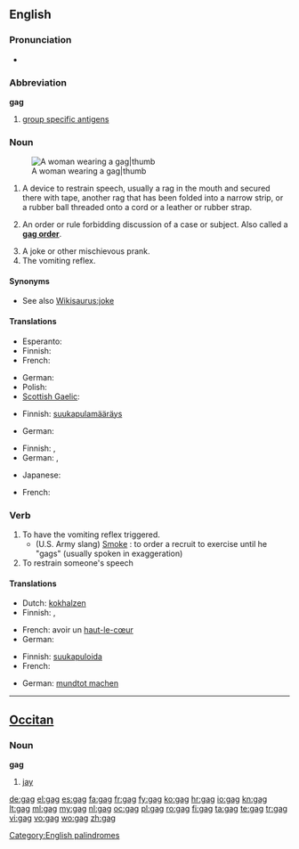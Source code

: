 ==English==

===Pronunciation===
* {{rhymes|æɡ}}

===Abbreviation===
'''gag'''
{{wikipedia|Group-specific_Antigen}}

# [[group specific antigens]]

===Noun===
{{en-noun}}
[[Image:Kerchief Gag1.jpg|A woman wearing a gag|thumb]]

# A device to restrain speech, usually a rag in the mouth and secured there with tape, another rag that has been folded into a narrow strip, or a rubber ball threaded onto a cord or a leather or rubber strap.
# {{legal}} An order or rule forbidding discussion of a case or subject.  Also called a '''[[gag order]]'''.
# A joke or other mischievous prank.
# The vomiting reflex.

====Synonyms====
* See also [[Wikisaurus:joke]]

====Translations====
{{trans-top|A device to restrain speech}}
* Esperanto: {{t|eo|buŝoŝtopilo|xs=Esperanto}}
* Finnish: {{t-|fi|suukapula}}
* French: {{t+|fr|bâillon|m}}
{{trans-mid}}
* German: {{t+|de|Knebel|m}}
* Polish: {{t+|pl|knebel|m}}
* [[Scottish Gaelic]]: {{t|gd|glas-ghuib|f}}
{{trans-bottom}}

{{trans-top|An order or rule forbidding discussion of a case or subject}}
* Finnish: [[suukapulamääräys]]
{{trans-mid}}
* German: {{t-|de|Maulkorberlass|m}}
{{trans-bottom}}

{{trans-top|A joke or other mischievous prank}}
* Finnish: {{t+|fi|vitsi}}, {{t+|fi|pila}}
* German: {{t+|de|Witz|m}}, {{t+|de|Gag|m}}
{{trans-mid}}
* Japanese: {{t|ja|ギャグ|tr=gyagu}}
{{trans-bottom}}

{{trans-top|The vomiting reflex}}
* French: {{t|fr|haut-le-coeur}}
{{trans-mid}}
{{trans-bottom}}

===Verb===
{{en-verb|gags|gagging|gagged}}

# To have the vomiting reflex triggered.
#* (U.S. Army slang) [[smoke#Transitive_verb|Smoke]] : to order a recruit to exercise until he "gags" (usually spoken in exaggeration)
# To restrain someone's speech

====Translations====
{{trans-top|To have the vomiting reflex triggered}}
* Dutch: [[kokhalzen]]
* Finnish: {{t-|fi|yökätä}}, {{t-|fi|kakistella}}
{{trans-mid}}
* French: avoir un [[haut-le-cœur]]
* German: {{t-|de|würgen}}
{{trans-bottom}}

{{trans-top|To restrain someone's speech}}
* Finnish: [[suukapuloida]]
* French: {{t+|fr|bâillonner}}
{{trans-mid}}
* German: [[mundtot machen]]
{{trans-bottom}}

[[Category:English palindromes]]

----

==[[Occitan]]==

===Noun===
'''gag''' {{m}}

# [[jay]]

[[de:gag]]
[[el:gag]]
[[es:gag]]
[[fa:gag]]
[[fr:gag]]
[[fy:gag]]
[[ko:gag]]
[[hr:gag]]
[[io:gag]]
[[kn:gag]]
[[lt:gag]]
[[ml:gag]]
[[my:gag]]
[[nl:gag]]
[[oc:gag]]
[[pl:gag]]
[[ro:gag]]
[[fi:gag]]
[[ta:gag]]
[[te:gag]]
[[tr:gag]]
[[vi:gag]]
[[vo:gag]]
[[wo:gag]]
[[zh:gag]]